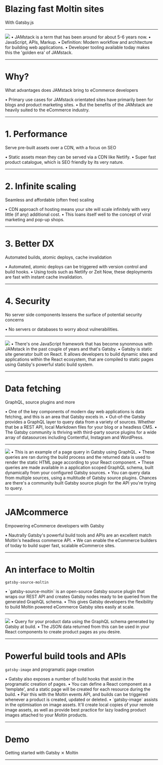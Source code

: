 



# Blazing fast Moltin sites

With Gatsby.js

---


<img src="images/jamstack.png" />

<Notes>
  • JAMstack is a term that has been around for about 5-6 years now. •
  JavaScript, APIs, Markup. • Definition: Modern workflow and architecture for
  building web applications. • Developer tooling available today makes this the
  'golden era' of JAMstack.
</Notes>

---


# Why?

What advantages does JAMstack bring to eCommerce developers

<Notes>
  • Primary use cases for JAMstack orientated sites have primarily been for
  blogs and product marketing sites. • But the benefits of the JAMstack are
  heavily suited to the eCommerce industry.
</Notes>

---


# 1. Performance

Serve pre-built assets over a CDN, with a focus on SEO

<Notes>
  • Static assets mean they can be served via a CDN like Netlify. • Super fast
  product catalogue, which is SEO friendly by its very nature.
</Notes>

---


# 2. Infinite scaling

Seamless and affordable (often free) scaling

<Notes>
  • CDN approach of hosting means your site will scale infinitely with very
  little (if any) additional cost. • This loans itself well to the concept of
  viral marketing and pop-up shops.
</Notes>

---


# 3. Better DX

Automated builds, atomic deploys, cache invalidation

<Notes>
  • Automated, atomic deploys can be triggered with version control and build
  hooks. • Using tools such as Netlify or Zeit Now, these deployments are fast
  with instant cache invalidation.
</Notes>

---


# 4. Security

No server side components lessens the surface of potential security concerns

<Notes>• No servers or databases to worry about vulnerabilities.</Notes>

---


<img src="images/gatsby.png" />

<Notes>
  • There's one JavaScript framework that has become synonmous with JAMstack in
  the past couple of years and that's Gatsby. • Gatsby is static site generator
  built on React. It allows developers to build dynamic sites and applications
  within the React ecosystem, that are compiled to static pages using Gatsby's
  powerful static build system.
</Notes>

---


# Data fetching

GraphQL, source plugins and more

<Notes>
  • One of the key components of modern day web applications is data fetching,
  and this is an area that Gatsby excels in. • Out-of-the Gatsby provides a
  GraphQL layer to query data from a variety of sources. Whether that be a REST
  API, local Markdown files for your blog or a headless CMS. • The Gatsby
  community is thriving with third-party source plugins for a wide array of
  datasources including Contentful, Instagram and WordPress.
</Notes>

---


<img src="images/query.png" />

<Notes>
  • This is an example of a page query in Gatsby using GraphQL. • These queries
  are ran during the build process and the returned data is used to render the
  static HTML page according to your React component. • These queries are made
  available in a application scoped GraphQL schema, built dynamically from your
  configured Gatsby sources. • You can query data from multiple sources, using a
  multitude of Gatsby source plugins. Chances are there's a community built
  Gatsby source plugin for the API you're trying to query.
</Notes>

---


# JAMcommerce

Empowering eCommerce developers with Gatsby

<Notes>
  • Nautrally Gatsby's powerful build tools and APIs are an excellent match
  Moltin's headless commerce API. • We can enable the eCommerce builders of
  today to build super fast, scalable eCommerce sites.
</Notes>

---


# An interface to Moltin

`gatsby-source-moltin`

<Notes>
  • `gatsby-source-moltin` is an open-source Gatsby source plugin that wraps our
  REST API and creates Gatsby nodes ready to be queried from the generated
  GraphQL schema. • This gives Gatsby developers the flexibility to build Moltin
  powered eCommerce Gatsby sites easily at scale.
</Notes>

---


<img src="images/moltin.png" />

<Notes>
  • Query for your product data using the GraphQL schema generated by Gatsby at
  build. • The JSON data returned from this can be used in your React components
  to create product pages as you desire.
</Notes>

---


# Powerful build tools and APIs

`gatsby-image` and programatic page creation

<Notes>
  • Gatsby also exposes a number of build hooks that assist in the programatic
  creation of pages. • You can define a React component as a 'template', and a
  static page will be created for each resource during the build. • Pair this
  with the Moltin events API, and builds can be triggered whenever a product is
  created, updated or deleted. • `gatsby-image` assists in the optimisation on
  image assets. It'll create local copies of your remote image assets, as well
  as provide best practice for lazy loading product images attached to your
  Moltin products.
</Notes>

---


# Demo

Getting started with Gatsby ⨯ Moltin

---

